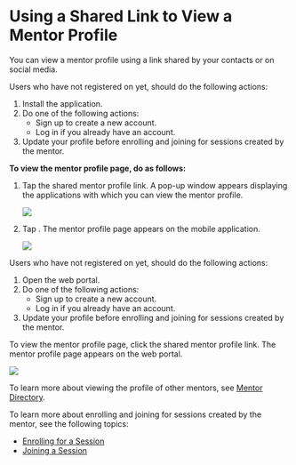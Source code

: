 
# Using a Shared Link to View a Mentor Profile

You can view a mentor profile using a link shared by your contacts or on social media.

<Tabs>
<TabItem value="mentored mobile application" label="Mobile App" default>
<p>
    <Admonition type="tip">    
    <p>Users who have not registered on <PartialExample mentored /> yet, should do the following actions:</p>
    <ol>
    <li>Install the application.</li>
    <li>Do one of the following actions:
        <ul>
        <li>Sign up to create a new account.</li>
        <li>Log in if you already have an account.</li>
        </ul>
    </li>
    <li>Update your profile before enrolling and joining for sessions created by the mentor.</li>
    </ol>
    </Admonition> 
</p>
<p><b>To view the mentor profile page, do as follows:</b></p>
<ol>
<li>Tap the shared mentor profile link. A pop-up window appears displaying the applications with which you can view the mentor profile. 
<p>
   <img src={OpenWithOptions} />
</p>
</li>
<li>Tap <b><PartialExample mentored /></b>. The mentor profile page appears on the mobile application.
<p>
    <img src={MentorProfilePage} />
</p>
</li>  
</ol>
</TabItem>
<TabItem value="mentored portal" label="Web Portal">
<p>
    <Admonition type="tip"> 
    <p>Users who have not registered on <PartialExample mentored /> yet, should do the following actions:</p>
    <ol>
    <li>Open the web portal.</li>
    <li>Do one of the following actions:
        <ul>
        <li>Sign up to create a new account.</li>
        <li>Log in if you already have an account.</li>
        </ul>
    </li>
    <li>Update your profile before enrolling and joining for sessions created by the mentor.</li>
    </ol>
    </Admonition> 
</p>
<p>To view the mentor profile page, click the shared mentor profile link. The mentor profile page appears on the web portal.</p>
<p>
    <img src={PortalMentorProfilePage} />
</p>
</TabItem>
</Tabs>

<Admonition type="info">    
<p>To learn more about viewing the profile of other mentors, see <a href="mentor-directory">Mentor Directory</a>.</p>
<p>To learn more about enrolling and joining for sessions created by the mentor, see the following topics:</p>
    <ul>
    <li><a href="enrolling-for-a-session">Enrolling for a Session</a></li>
    <li><a href="joining-a-session">Joining a Session</a></li>
    </ul>
</Admonition>
